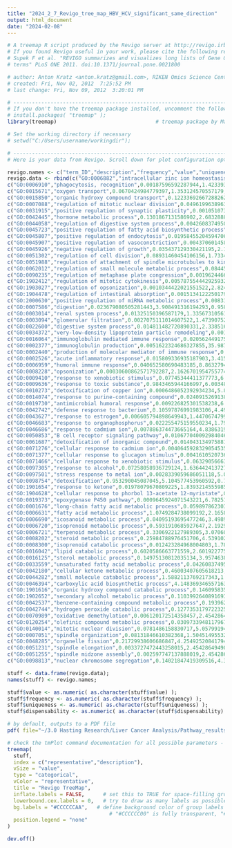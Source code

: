 ---
title: "2024_2_7_Revigo_tree_map_HBV_HCV_significant_same_direction"
output: html_document
date: "2024-02-08"
---

```{r}
# A treemap R script produced by the Revigo server at http://revigo.irb.hr/
# If you found Revigo useful in your work, please cite the following reference:
# Supek F et al. "REVIGO summarizes and visualizes long lists of Gene Ontology
# terms" PLoS ONE 2011. doi:10.1371/journal.pone.0021800

# author: Anton Kratz <anton.kratz@gmail.com>, RIKEN Omics Science Center, Functional Genomics Technology Team, Japan
# created: Fri, Nov 02, 2012  7:25:52 PM
# last change: Fri, Nov 09, 2012  3:20:01 PM

# -----------------------------------------------------------------------------
# If you don't have the treemap package installed, uncomment the following line:
# install.packages( "treemap" );
library(treemap) 								# treemap package by Martijn Tennekes

# Set the working directory if necessary
# setwd("C:/Users/username/workingdir");

# --------------------------------------------------------------------------
# Here is your data from Revigo. Scroll down for plot configuration options.

revigo.names <- c("term_ID","description","frequency","value","uniqueness","dispensability","representative");
revigo.data <- rbind(c("GO:0006882","intracellular zinc ion homeostasis",0.017336053883063196,3.511807583203201,1,-0,"intracellular zinc ion homeostasis"),
c("GO:0006910","phagocytosis, recognition",0.00187596592287944,1.423393649749774,0.9831655804999752,0.0054192,"phagocytosis, recognition"),
c("GO:0015671","oxygen transport",0.0670424984779397,1.353124570557179,0.9779136627074535,0.19685758,"phagocytosis, recognition"),
c("GO:0015850","organic hydroxy compound transport",0.12233692667288262,1.386617261784238,0.9824538609625382,0.15683457,"phagocytosis, recognition"),
c("GO:0007088","regulation of mitotic nuclear division",0.04961996389630406,5.892790030352131,0.6590279594254814,-0,"regulation of mitotic nuclear division"),
c("GO:0031915","positive regulation of synaptic plasticity",0.0010510731057267785,1.6793206485861256,0.878630972782553,0.42365684,"regulation of mitotic nuclear division"),
c("GO:0042445","hormone metabolic process",0.1301867131586902,2.6832888390598746,0.8567315668438475,0.15844462,"regulation of mitotic nuclear division"),
c("GO:0044058","regulation of digestive system process",0.004260837495050643,1.8393214555985442,0.8974322595101011,0.13205779,"regulation of mitotic nuclear division"),
c("GO:0045723","positive regulation of fatty acid biosynthetic process",0.003040129172893277,2.5869023388635983,0.8136028681545171,0.14048431,"regulation of mitotic nuclear division"),
c("GO:0045807","positive regulation of endocytosis",0.019584552045947064,1.3296808798323128,0.7353281328891724,0.59421952,"regulation of mitotic nuclear division"),
c("GO:0045907","positive regulation of vasoconstriction",0.004370601458623376,1.3072977345631998,0.7822414403080716,0.69453037,"regulation of mitotic nuclear division"),
c("GO:0045926","negative regulation of growth",0.035437129330421195,2.1333434607750115,0.8529547767058971,0.15004305,"regulation of mitotic nuclear division"),
c("GO:0051302","regulation of cell division",0.08931460454106156,1.7334226991636497,0.884906450577704,0.17294482,"regulation of mitotic nuclear division"),
c("GO:0051988","regulation of attachment of spindle microtubules to kinetochore",0.007177897981513886,2.8241615739143193,0.7352243582579565,0.67091712,"regulation of mitotic nuclear division"),
c("GO:0062012","regulation of small molecule metabolic process",0.08445172833671806,1.7885962981217443,0.8864699306683925,0.20281086,"regulation of mitotic nuclear division"),
c("GO:0090235","regulation of metaphase plate congression",0.0019624466214518965,1.5037693260220075,0.9004454099123765,0.12650787,"regulation of mitotic nuclear division"),
c("GO:1902412","regulation of mitotic cytokinesis",0.005787554442925932,1.6793206485861256,0.7380279185497568,0.66259923,"regulation of mitotic nuclear division"),
c("GO:1903027","regulation of opsonization",0.0010344422021551522,2.8241615739143193,0.8785410995952883,0.13254998,"regulation of mitotic nuclear division"),
c("GO:1904478","regulation of intestinal absorption",0.001513412225017988,1.5934741770680043,0.890631560800956,0.659724,"regulation of mitotic nuclear division"),
c("GO:2000630","positive regulation of miRNA metabolic process",0.008315451785813121,1.5934741770680043,0.824360354167064,0.45347301,"regulation of mitotic nuclear division"),
c("GO:0007586","digestion",0.023679080505281443,3.908491316194293,0.9589755141102342,-0,"digestion"),
c("GO:0003014","renal system process",0.01325150396587179,1.3356731056149518,0.9530708642368808,0.53329843,"digestion"),
c("GO:0003094","glomerular filtration",0.0027075111014607522,1.473907526276994,0.9522873609880801,0.48949462,"digestion"),
c("GO:0022600","digestive system process",0.014811482720890331,2.338516424297878,0.9490286486960114,0.42582547,"digestion"),
c("GO:0034372","very-low-density lipoprotein particle remodeling",0.0014768242371604103,2.6959668423879783,0.8275544214231757,0.37540556,"digestion"),
c("GO:0016064","immunoglobulin mediated immune response",0.020562449175958685,37.06098022355133,0.7876962143714933,0,"immunoglobulin mediated immune response"),
c("GO:0002377","immunoglobulin production",0.0051622324686327855,35.98716277529483,0.891046015448717,0.56652624,"immunoglobulin mediated immune response"),
c("GO:0002440","production of molecular mediator of immune response",0.005531438527922888,28.148741651280925,0.8906698131860904,0.5686657,"immunoglobulin mediated immune response"),
c("GO:0002526","acute inflammatory response",0.015809336935187903,3.415953874944665,0.868739729754214,0.57908502,"immunoglobulin mediated immune response"),
c("GO:0006959","humoral immune response",0.040652580690483185,8.863279432843592,0.8032851633591808,0.67465252,"immunoglobulin mediated immune response"),
c("GO:0008228","opsonization",0.00030600862571792287,2.1626701954755774,0.896575094245492,0.6987096,"immunoglobulin mediated immune response"),
c("GO:0009410","response to xenobiotic stimulus",0.07745344411377773,6.0034883278458215,0.8191589971391663,0.54646124,"immunoglobulin mediated immune response"),
c("GO:0009636","response to toxic substance",0.9843465944166997,6.0034883278458215,0.786595971175881,0.53725454,"immunoglobulin mediated immune response"),
c("GO:0010273","detoxification of copper ion",0.0006486052392934234,5.844663962534939,0.8072518741986623,0.33346751,"immunoglobulin mediated immune response"),
c("GO:0014074","response to purine-containing compound",0.024091526913857773,1.512652138576958,0.8078819193868749,0.64554211,"immunoglobulin mediated immune response"),
c("GO:0019730","antimicrobial humoral response",0.009226825301538238,6.782516055786093,0.7916186726418459,0.61838373,"immunoglobulin mediated immune response"),
c("GO:0042742","defense response to bacterium",0.10597876991983106,4.496209316942819,0.8526451227375533,0.23039021,"immunoglobulin mediated immune response"),
c("GO:0043627","response to estrogen",0.006605794898649943,1.4470674799604148,0.8262449079952594,0.49135521,"immunoglobulin mediated immune response"),
c("GO:0046683","response to organophosphorus",0.022255475159550234,1.797899806075544,0.8177637587587339,0.52658964,"immunoglobulin mediated immune response"),
c("GO:0046686","response to cadmium ion",0.007886374473665164,4.838631997765025,0.8042951527397972,0.69938237,"immunoglobulin mediated immune response"),
c("GO:0050853","B cell receptor signaling pathway",0.010677040092984046,5.481486060122113,0.657107442228671,0.58987335,"immunoglobulin mediated immune response"),
c("GO:0061687","detoxification of inorganic compound",0.014043134975881198,4.906578314837765,0.8272320311492528,0.44278498,"immunoglobulin mediated immune response"),
c("GO:0071276","cellular response to cadmium ion",0.0040645928329054535,5.481486060122113,0.7951022987932888,0.62017184,"immunoglobulin mediated immune response"),
c("GO:0071377","cellular response to glucagon stimulus",0.004161052073620886,1.5934741770680043,0.8097714537933105,0.55064278,"immunoglobulin mediated immune response"),
c("GO:0071466","cellular response to xenobiotic stimulus",0.06329056663218083,6.732828271596986,0.7963468195271822,0.20656202,"immunoglobulin mediated immune response"),
c("GO:0097305","response to alcohol",0.07258058936729124,1.6364424137276894,0.8002059638815969,0.65055423,"immunoglobulin mediated immune response"),
c("GO:0097501","stress response to metal ion",0.0028339059686051118,5.033389013318065,0.8058830478304589,0.664604,"immunoglobulin mediated immune response"),
c("GO:0098754","detoxification",0.953290045087045,5.104577453960592,0.7759061779734556,0.69437551,"immunoglobulin mediated immune response"),
c("GO:1901654","response to ketone",0.01978079670809225,1.8393214555985442,0.814326279177452,0.40517479,"immunoglobulin mediated immune response"),
c("GO:1904628","cellular response to phorbol 13-acetate 12-myristate",0.0005721030828639427,1.7885962981217443,0.8248791645428205,0.49760345,"immunoglobulin mediated immune response"),
c("GO:0019373","epoxygenase P450 pathway",0.0009645924071543221,6.782516055786093,0.8772399724342729,-0,"epoxygenase P450 pathway"),
c("GO:0001676","long-chain fatty acid metabolic process",0.059897862303569076,3.342226337247427,0.8699321238170192,0.59075732,"epoxygenase P450 pathway"),
c("GO:0006631","fatty acid metabolic process",1.0749284738099192,2.1658034322944246,0.8477573726238338,0.68529574,"epoxygenase P450 pathway"),
c("GO:0006690","icosanoid metabolic process",0.04095193695477246,3.498959918403737,0.9371140416160758,0.23154222,"epoxygenase P450 pathway"),
c("GO:0006720","isoprenoid metabolic process",0.5931910685927647,2.1929498664613294,0.8874060010942699,0.61076577,"epoxygenase P450 pathway"),
c("GO:0006721","terpenoid metabolic process",0.3306922127989305,3.0706025340726475,0.8823308233827903,0.5053537,"epoxygenase P450 pathway"),
c("GO:0008202","steroid metabolic process",0.25984788976451706,4.539102157243452,0.9055180329474629,0.33680709,"epoxygenase P450 pathway"),
c("GO:0008300","isoprenoid catabolic process",0.012423284968004803,1.7885962981217443,0.8874502655604087,0.69322846,"epoxygenase P450 pathway"),
c("GO:0016042","lipid catabolic process",0.6020586663771559,2.6019227759505688,0.8836485607945289,0.54458279,"epoxygenase P450 pathway"),
c("GO:0016125","sterol metabolic process",0.14975130812035134,3.9574638632778565,0.8727822028936933,0.47321479,"epoxygenase P450 pathway"),
c("GO:0033559","unsaturated fatty acid metabolic process",0.04260837495050643,3.851641087330166,0.8727517823942732,0.46444592,"epoxygenase P450 pathway"),
c("GO:0042180","cellular ketone metabolic process",0.46003407605618213,2.0037365858268896,0.9374633039829816,0.24289036,"epoxygenase P450 pathway"),
c("GO:0044282","small molecule catabolic process",1.5882113769217343,1.4052173344973418,0.9134799883725205,0.56913748,"epoxygenase P450 pathway"),
c("GO:0046394","carboxylic acid biosynthetic process",4.148369346557163,2.1929498664613294,0.9014734519345715,0.40792445,"epoxygenase P450 pathway"),
c("GO:1901616","organic hydroxy compound catabolic process",0.1460958355153079,2.4974614527083863,0.9329880651535216,0.6712524,"epoxygenase P450 pathway"),
c("GO:1902652","secondary alcohol metabolic process",0.11039926408916932,2.88908317708088,0.9237667424335362,0.65712629,"epoxygenase P450 pathway"),
c("GO:0042537","benzene-containing compound metabolic process",0.19396290217516252,1.5795641179615048,0.9717977222804698,0.05575848,"benzene-containing compound metabolic process"),
c("GO:0042744","hydrogen peroxide catabolic process",0.1277353179722325,2.1333434607750115,0.9460371706334975,0.03952039,"hydrogen peroxide catabolic process"),
c("GO:0070989","oxidative demethylation",0.006120172514358457,2.4542864949087755,0.9927410615536204,0.0138674,"oxidative demethylation"),
c("GO:0120254","olefinic compound metabolic process",0.030973394811796714,5.692503962086787,0.9886407074277044,0.02213317,"olefinic compound metabolic process"),
c("GO:0140014","mitotic nuclear division",0.0781486158830717,5.057991946977687,0.8070107095962067,0.00522646,"mitotic nuclear division"),
c("GO:0007051","spindle organization",0.08131846610382368,1.5045149553290558,0.8242056098413358,0.67010158,"mitotic nuclear division"),
c("GO:0048285","organelle fission",0.21729938606686847,4.2549252084179425,0.9128311715647041,0.48497457,"mitotic nuclear division"),
c("GO:0051231","spindle elongation",0.0033727472443258015,2.4542864949087755,0.8266800487074023,0.68171697,"mitotic nuclear division"),
c("GO:0051255","spindle midzone assembly",0.002597747137888019,2.4542864949087755,0.8345794083633069,0.51770255,"mitotic nuclear division"),
c("GO:0098813","nuclear chromosome segregation",0.14021847419309516,4.33161408331,0.8305159892362465,0.66816019,"mitotic nuclear division"));

stuff <- data.frame(revigo.data);
names(stuff) <- revigo.names;

stuff$value <- as.numeric( as.character(stuff$value) );
stuff$frequency <- as.numeric( as.character(stuff$frequency) );
stuff$uniqueness <- as.numeric( as.character(stuff$uniqueness) );
stuff$dispensability <- as.numeric( as.character(stuff$dispensability) );

# by default, outputs to a PDF file
pdf( file="~/3.0 Hasting Research/Liver Cancer Analysis/Pathway_results/revigo_treemap.pdf", width=16, height=9 ) # width and height are in inches

# check the tmPlot command documentation for all possible parameters - there are a lot more
treemap(
  stuff,
  index = c("representative","description"),
  vSize = "value",
  type = "categorical",
  vColor = "representative",
  title = "Revigo TreeMap",
  inflate.labels = FALSE,      # set this to TRUE for space-filling group labels - good for posters
  lowerbound.cex.labels = 0,   # try to draw as many labels as possible (still, some small squares may not get a label)
  bg.labels = "#CCCCCCAA",   # define background color of group labels
								 # "#CCCCCC00" is fully transparent, "#CCCCCCAA" is semi-transparent grey, NA is opaque
  position.legend = "none"
)

dev.off()
```